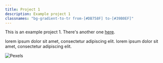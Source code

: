 ```yaml
---
title: Project 1
description: Example project 1
classnames: "bg-gradient-to-tr from-[#DB758F] to-[#39B0EF]"
---
```


This is an example project 1. There's another one [here](/projects/project-2).

lorem ipsum dolor sit amet, consectetur adipiscing elit.
lorem ipsum dolor sit amet, consectetur adipiscing elit.

![Pexels](/pexels.jpg "a title")
